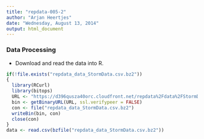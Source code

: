 ```yaml
---
title: "repdata-005-2"
author: "Arjan Heertjes"
date: "Wednesday, August 13, 2014"
output: html_document
---
```

### Data Processing
* Download and read the data into R.
```r
if(!file.exists("repdata_data_StormData.csv.bz2"))
{
  library(RCurl)
  library(bitops)
  URL <- "https://d396qusza40orc.cloudfront.net/repdata%2Fdata%2FStormData.csv.bz2"
  bin <- getBinaryURL(URL, ssl.verifypeer = FALSE)
  con <- file("repdata_data_StormData.csv.bz2")
  writeBin(bin, con)
  close(con)
}
data <- read.csv(bzfile("repdata_data_StormData.csv.bz2"))
```
```r
```